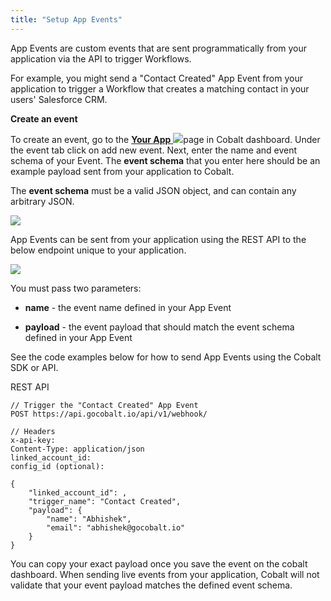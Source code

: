 ```yaml
---
title: "Setup App Events"
---
```


App Events are custom events that are sent programmatically from your application via the API to trigger Workflows. 

For example, you might send a "Contact Created" App Event from your application to trigger a Workflow that creates a matching contact in your users' Salesforce CRM.

**Create an event**

To create an event, go to the [**Your App** ![](/images/cobalt/getting-started/image.png)](https://app.gocobalt.io/your-app)page in Cobalt dashboard. Under the event tab click on add new event. Next, enter the name and event schema of your Event. The **event schema** that you enter here should be an example payload sent from your application to Cobalt.

The **event schema** must be a valid JSON object, and can contain any arbitrary JSON.

![](/images/cobalt/getting-started/Screenshot%202023-01-16%20at%203.38.42%20PM.png)

App Events can be sent from your application using the REST API to the below endpoint unique to your application.

![](/images/cobalt/getting-started/Untitled%20design.png)

You must pass two parameters:

* **name** \- the event name defined in your App Event

* **payload** \- the event payload that should match the event schema defined in your App Event

See the code examples below for how to send App Events using the Cobalt SDK or API.

REST API

```
// Trigger the "Contact Created" App Event
POST https://api.gocobalt.io/api/v1/webhook/

// Headers
x-api-key: 
Content-Type: application/json
linked_account_id: 
config_id (optional): 

{ 
    "linked_account_id": ,
    "trigger_name": "Contact Created",
    "payload": { 
        "name": "Abhishek", 
        "email": "abhishek@gocobalt.io" 
    } 
}
```

You can copy your exact payload once you save the event on the cobalt dashboard. When sending live events from your application, Cobalt will not validate that your event payload matches the defined event schema.